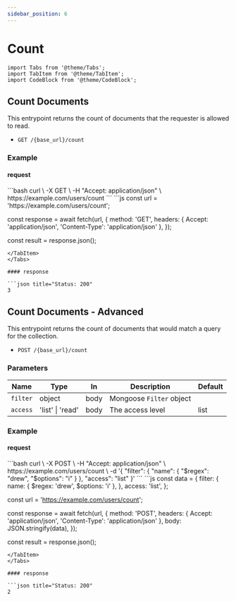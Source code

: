 ```yaml
---
sidebar_position: 6
---
```


# Count

```mdx-code-block
import Tabs from '@theme/Tabs';
import TabItem from '@theme/TabItem';
import CodeBlock from '@theme/CodeBlock';
```

## Count Documents

This entrypoint returns the count of documents that the requester is allowed to read.

- `GET /{base_url}/count`

### Example

#### request

<Tabs className="unique-tabs">
<TabItem value="cURL">
```bash
curl \
  -X GET \
  -H "Accept: application/json" \
  https://example.com/users/count
```
</TabItem>
<TabItem value="Javascript">
```js
const url = 'https://example.com/users/count';

const response = await fetch(url, {
  method: 'GET',
  headers: { Accept: 'application/json', 'Content-Type': 'application/json' },
});

const result = response.json();
```
</TabItem>
</Tabs>

#### response

```json title="Status: 200"
3
```

## Count Documents - Advanced

This entrypoint returns the count of documents that would match a query for the collection.

- `POST /{base_url}/count`

### Parameters

| Name     | Type             | In   | Description              | Default |
| -------- | ---------------- | ---- | ------------------------ | ------- |
| `filter` | object           | body | Mongoose `Filter` object |         |
| `access` | 'list' \| 'read' | body | The access level         | list    |

### Example

#### request

<Tabs className="unique-tabs">
<TabItem value="cURL">
```bash
curl \
  -X POST \
  -H "Accept: application/json" \
  https://example.com/users/count \
  -d '{
    "filter": {
      "name": { "$regex": "drew", "$options": "i" }
    },
    "access": "list"
  }'
```
</TabItem>
<TabItem value="Javascript">
```js
const data = {
  filter: {
    name: { $regex: 'drew', $options: 'i' },
  },
  access: 'list',
};

const url = 'https://example.com/users/count';

const response = await fetch(url, {
  method: 'POST',
  headers: { Accept: 'application/json', 'Content-Type': 'application/json' },
  body: JSON.stringify(data),
});

const result = response.json();
```
</TabItem>
</Tabs>

#### response

```json title="Status: 200"
2
```
